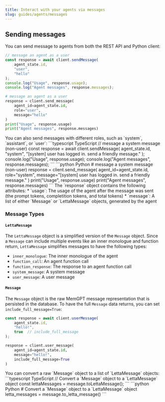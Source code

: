 ```yaml
---
title: Interact with your agents via messages
slug: guides/agents/messages
---
```


## Sending messages
You can send message to agents from both the REST API and Python client:
<CodeGroup>
```typescript TypeScript
// message an agent as a user
const response = await client.sendMessage(
    agent_state.id,
    "user",
    "hello"
);
console.log("Usage", response.usage);
console.log("Agent messages", response.messages);
```
```python Python
# message an agent as a user
response = client.send_message(
    agent_id=agent_state.id,
    role="user",
    message="hello"
)
print("Usage", response.usage)
print("Agent messages", response.messages)
```
</CodeGroup>
You can also send messages with different roles, such as `system`, `assistant`, or `user`:
<CodeGroup>
```typescript TypeScript
// message a system message (non-user)
const response = await client.sendMessage(
    agent_state.id,
    "system",
    "[system] user has logged in. send a friendly message."
);
console.log("Usage", response.usage);
console.log("Agent messages", response.messages);
```
```python Python
# message a system message (non-user)
response = client.send_message(
    agent_id=agent_state.id,
    role="system",
    message="[system] user has logged in. send a friendly message."
)
print("Usage", response.usage)
print("Agent messages", response.messages)
```
</CodeGroup>
The `response` object contains the following attributes:
* `usage`: The usage of the agent after the message was sent (the prompt tokens, completition tokens, and total tokens)
* `message`: A list of either `Message` or `LettaMessage` objects, generated by the agent


### Message Types

#### `LettaMessage`
The `LettaMessage` object is a simplified version of the `Message` object. Since a `Message` can include multiple events like an inner monologue and function return, `LettaMessage` simplifies messages to have the following types:
* `inner_monologue`: The inner monologue of the agent
* `function_call`: An agent function call
* `function_response`: The response to an agent function call
* `system_message`: A system message
* `user_message`: A user message


#### `Message`
The `Message` object is the raw MemGPT message representation that is persisted in the database. To have the full `Message` data returns, you can set `include_full_message=True`:
<CodeGroup>
```typescript TypeScript
const response = await client.userMessage(
    agent_state.id,
    "hello!",
    true  // include_full_message
);
```
```python Python
response = client.user_message(
    agent_id=agent_state.id,
    message="hello!",
    include_full_message=True
)
```
</CodeGroup>
You can convert a raw `Message` object to a list of `LettaMessage` objects:
<CodeGroup>
```typescript TypeScript
// Convert a `Message` object to a `LettaMessage` object
const lettaMessages = message.toLettaMessage();
```
```python Python
# Convert a `Message` object to a `LettaMessage` object
letta_messages = message.to_letta_message()
```
</CodeGroup>
